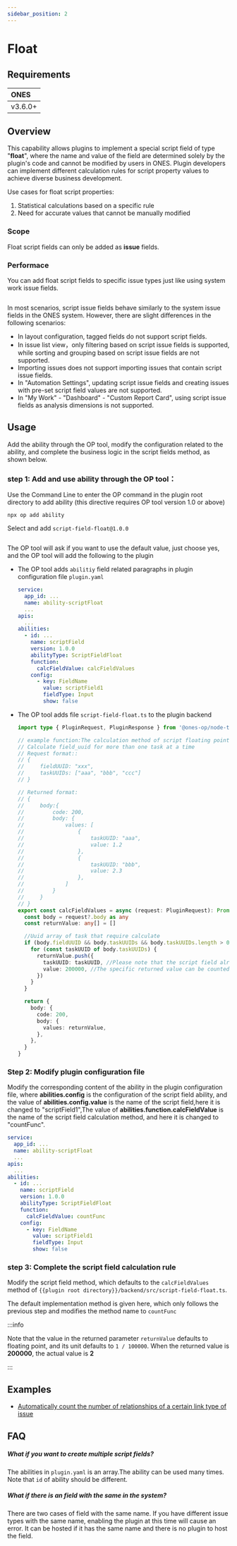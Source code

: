 ```yaml
---
sidebar_position: 2
---
```



# Float

## Requirements

| **ONES** |
| :------- |
| v3.6.0+  |

## Overview

This capability allows plugins to implement a special script field of type "**float**", where the name and value of the field are determined solely by the plugin's code and cannot be modified by users in ONES. Plugin developers can implement different calculation rules for script property values to achieve diverse business development.

Use cases for float script properties:

1. Statistical calculations based on a specific rule
2. Need for accurate values that cannot be manually modified

### Scope

Float script fields can only be added as **issue** fields.

### Performace

You can add float script fields to specific issue types just like using system work issue fields.

<Image img={scriptFieldFloat2} />

In most scenarios, script issue fields behave similarly to the system issue fields in the ONES system. However, there are slight differences in the following scenarios:

- In layout configuration, tagged fields do not support script fields.
- In issue list view，only filtering based on script issue fields is supported, while sorting and grouping based on script issue fields are not supported.
- Importing issues does not support importing issues that contain script issue fields.
- In "Automation Settings", updating script issue fields and creating issues with pre-set script field values are not supported.
- In "My Work" - "Dashboard" - "Custom Report Card", using script issue fields as analysis dimensions is not supported.

## Usage

Add the ability through the OP tool, modify the configuration related to the ability, and complete the business logic in the script fields method, as shown below.

### step 1: Add and use ability through the OP tool：

Use the Command Line to enter the OP command in the plugin root directory to add ability (this directive requires OP tool version 1.0 or above)

```shell
npx op add ability
```

Select and add `script-field-float@1.0.0`

<Image img={scriptFieldFloat1} />

The OP tool will ask if you want to use the default value, just choose yes, and the OP tool will add the following to the plugin

- The OP tool adds `abilitiy` field related paragraphs in plugin configuration file `plugin.yaml`
  ```yaml title="config/plugin.yaml"
  service:
    app_id: ...
    name: ability-scriptFloat
    ...
  apis:
    ...
  abilities:
    - id: ...
      name: scriptField
      version: 1.0.0
      abilityType: ScriptFieldFloat
      function:
        calcFieldValue: calcFieldValues
      config:
        - key: FieldName
          value: scriptField1
          fieldType: Input
          show: false
  ```
- The OP tool adds file `script-field-float.ts` to the plugin backend

  ```typescript title="backend/src/script-field-float.ts"
  import type { PluginRequest, PluginResponse } from '@ones-op/node-types'

  // example function:The calculation method of script floating point
  // Calculate field_uuid for more than one task at a time
  // Request format::
  // {
  //     fieldUUID: "xxx",
  //     taskUUIDs: ["aaa", "bbb", "ccc"]
  // }

  // Returned format:
  // {
  //     body:{
  //         code: 200,
  //         body: {
  //             values: [
  //                 {
  //                     taskUUID: "aaa",
  //                     value: 1.2
  //                 },
  //                 {
  //                     taskUUID: "bbb",
  //                     value: 2.3
  //                 },
  //             ]
  //         }
  //     }
  // }
  export const calcFieldValues = async (request: PluginRequest): Promise<PluginResponse> => {
    const body = request?.body as any
    const returnValue: any[] = []

    //Uuid array of task that require calculate
    if (body.fieldUUID && body.taskUUIDs && body.taskUUIDs.length > 0) {
      for (const taskUUID of body.taskUUIDs) {
        returnValue.push({
          taskUUID: taskUUID, //Please note that the script field already exists for the task
          value: 200000, //The specific returned value can be counted according to the business logic.
        })
      }
    }

    return {
      body: {
        code: 200,
        body: {
          values: returnValue,
        },
      },
    }
  }
  ```

### Step 2: Modify plugin configuration file

Modify the corresponding content of the ability in the plugin configuration file, where **abilities.config** is the configuration of the script field ability, and the value of **abilities.config.value** is the name of the script field,here it is changed to "scriptField1",The value of **abilities.function.calcFieldValue** is the name of the script field calculation method, and here it is changed to "countFunc".

```yaml title="config/plugin.yaml"
service:
  app_id: ...
  name: ability-scriptFloat
  ...
apis:
  ...
abilities:
  - id: ...
    name: scriptField
    version: 1.0.0
    abilityType: ScriptFieldFloat
    function:
      calcFieldValue: countFunc
    config:
      - key: FieldName
        value: scriptField1
        fieldType: Input
        show: false
```

### step 3: Complete the script field calculation rule

Modify the script field method, which defaults to the `calcFieldValues` method of `{{plugin root directory}}/backend/src/script-field-float.ts`.

The default implementation method is given here, which only follows the previous step and modifies the method name to `countFunc`

:::info

Note that the value in the returned parameter `returnValue` defaults to floating point, and its unit defaults to `1 / 100000`. When the returned value is **200000**, the actual value is **2**

:::

## Examples

- [Automatically count the number of relationships of a certain link type of issue](./sample-script-field-float.mdx)

## FAQ

##### What if you want to create multiple script fields?

The abilities in `plugin.yaml` is an array.The ability can be used many times. Note that `id` of ability should be different.

##### What if there is an field with the same in the system?

There are two cases of field with the same name. If you have different issue types with the same name, enabling the plugin at this time will cause an error. It can be hosted if it has the same name and there is no plugin to host the field.
